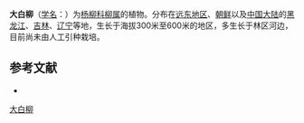 {{Speciesbox
| name = 大白柳
| status = 
| status_system = 
| image =
| genus = Salix
| species = maximowiczii
| authority = Kom.
}}

'''大白柳'''（[[学名|学名]]：{{lang|la|''Salix maximowiczii''}}）为[[杨柳科|杨柳科]][[柳属|柳属]]的植物。分布在[[远东地区|远东地区]]、[[朝鲜|朝鲜]]以及[[中国大陆|中国大陆]]的[[黑龙江|黑龙江]]、[[吉林|吉林]]、[[辽宁|辽宁]]等地，生长于海拔300米至600米的地区，多生长于林区河边，目前尚未由人工引种栽培。

== 参考文献 ==
<div class="references-small">
* {{cite web| url =http://www.bioinfo.cn/db05/KmzwSpecies.php?action=view&id=20512| title =大白柳| work =《中国高等植物数据库全库》| publisher =中国科学院微生物研究所| author =昆明植物研究所| accessdate =2009-02-25| deadurl =yes| archiveurl =https://web.archive.org/web/20160305010637/http://www.bioinfo.cn/db05/KmzwSpecies.php?action=view&id=20512| archivedate =2016-03-05}}
</div>
{{Taxonbar|from=Q4195458}}

[[Category:柳属|大白柳]]


{{植物小作品}}
